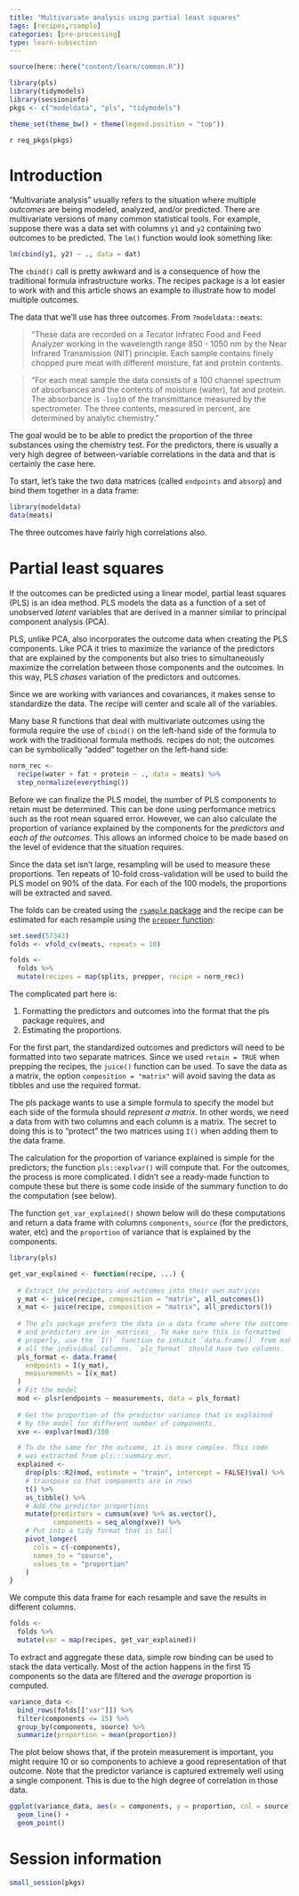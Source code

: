 ```yaml
---
title: "Multivariate analysis using partial least squares"
tags: [recipes,rsample]
categories: [pre-processing]
type: learn-subsection
---
```


```r
source(here::here("content/learn/common.R"))
```

```r
library(pls)
library(tidymodels)
library(sessioninfo)
pkgs <- c("modeldata", "pls", "tidymodels")

theme_set(theme_bw() + theme(legend.position = "top"))
```

`r req_pkgs(pkgs)`


# Introduction

"Multivariate analysis" usually refers to the situation where multiple _outcomes_ are being modeled, analyzed, and/or predicted. There are multivariate versions of many common statistical tools. For example, suppose there was a data set with columns `y1` and `y2` containing two outcomes to be predicted. The `lm()` function would look something like:

```r
lm(cbind(y1, y2) ~ ., data = dat)
```

The `cbind()` call is pretty awkward and is a consequence of how the traditional formula infrastructure works. The recipes package is a lot easier to work with and this article shows an example to illustrate how to model multiple outcomes.   

The data that we'll use has three outcomes. From `?modeldata::meats`:

> "These data are recorded on a Tecator Infratec Food and Feed Analyzer working in the wavelength range 850 - 1050 nm by the Near Infrared Transmission (NIT) principle. Each sample contains finely chopped pure meat with different moisture, fat and protein contents.

> "For each meat sample the data consists of a 100 channel spectrum of absorbances and the contents of moisture (water), fat and protein. The absorbance is `-log10` of the transmittance measured by the spectrometer. The three contents, measured in percent, are determined by analytic chemistry."

The goal would be to be able to predict the proportion of the three substances using the chemistry test. For the predictors, there is usually a very high degree of between-variable correlations in the data and that is certainly the case here. 

To start, let's take the two data matrices (called `endpoints` and `absorp`) and bind them together in a data frame:

```r
library(modeldata)
data(meats)
```

The three outcomes have fairly high correlations also. 

# Partial least squares

If the outcomes can be predicted using a linear model, partial least squares (PLS) is an idea method. PLS models the data as a function of a set of unobserved _latent_ variables that are derived in a manner similar to principal component analysis (PCA). 

PLS, unlike PCA, also incorporates the outcome data when creating the PLS components. Like PCA it tries to maximize the variance of the predictors that are explained by the components but also tries to simultaneously maximize the correlation between those components and the outcomes. In this way, PLS _chases_ variation of the predictors and outcomes. 

Since we are working with variances and covariances, it makes sense to standardize the data. The recipe will center and scale all of the variables. 

Many base R functions that deal with multivariate outcomes using the formula require the use of `cbind()` on the left-hand side of the formula to work with the traditional formula methods. recipes do not; the outcomes can be symbolically "added" together on the left-hand side:

```r
norm_rec <- 
  recipe(water + fat + protein ~ ., data = meats) %>%
  step_normalize(everything()) 
```

Before we can finalize the PLS model, the number of PLS components to retain must be determined. This can be done using performance metrics such as the root mean squared error. However, we can also calculate the proportion of variance explained by the components for the _predictors and each of the outcomes_. This allows an informed choice to be made based on the level of evidence that the situation requires. 

Since the data set isn't large, resampling will be used to measure these proportions. Ten repeats of 10-fold cross-validation will be used to build the PLS model on 90% of the data. For each of the 100 models, the proportions will be extracted and saved. 

The folds can be created using the [`rsample` package](https://tidymodels.github.io/rsample/) and the recipe can be estimated for each resample using the [`prepper` function](https://tidymodels.github.io/rsample/reference/prepper.html): 

```r
set.seed(57343)
folds <- vfold_cv(meats, repeats = 10)

folds <- 
  folds %>%
  mutate(recipes = map(splits, prepper, recipe = norm_rec))
```

The complicated part here is:

1. Formatting the predictors and outcomes into the format that the pls package requires, and
2. Estimating the proportions. 

For the first part, the standardized outcomes and predictors will need to be formatted into two separate matrices. Since we used `retain = TRUE` when prepping the recipes, the `juice()` function can be used. To save the data as a matrix, the option `composition = "matrix"` will avoid saving the data as tibbles and use the required format. 

The pls package wants to use a simple formula to specify the model but each side of the formula should _represent a matrix_. In other words, we need a data from with two columns and each column is a matrix. The secret to doing this is to "protect" the two matrices using `I()` when adding them to the data frame.

The calculation for the proportion of variance explained is simple for the predictors; the function `pls::explvar()` will compute that. For the outcomes, the process is more complicated. I didn't see a ready-made function to compute these but there is some code inside of the summary function to do the computation (see below). 

The function `get_var_explained()` shown below will do these computations and return a data frame with columns `components`, `source` (for the predictors, water, etc) and the `proportion` of variance that is explained by the components. 


```r
library(pls)

get_var_explained <- function(recipe, ...) {
  
  # Extract the predictors and outcomes into their own matrices
  y_mat <- juice(recipe, composition = "matrix", all_outcomes())
  x_mat <- juice(recipe, composition = "matrix", all_predictors())
  
  # The pls package prefers the data in a data frame where the outcome
  # and predictors are in _matrices_. To make sure this is formatted
  # properly, use the `I()` function to inhibit `data.frame()` from making
  # all the individual columns. `pls_format` should have two columns.
  pls_format <- data.frame(
    endpoints = I(y_mat),
    measurements = I(x_mat)
  )
  # Fit the model
  mod <- plsr(endpoints ~ measurements, data = pls_format)
  
  # Get the proportion of the predictor variance that is explained
  # by the model for different number of components. 
  xve <- explvar(mod)/100 

  # To do the same for the outcome, it is more complex. This code 
  # was extracted from pls:::summary.mvr. 
  explained <- 
    drop(pls::R2(mod, estimate = "train", intercept = FALSE)$val) %>% 
    # transpose so that components are in rows
    t() %>% 
    as_tibble() %>%
    # Add the predictor proportions
    mutate(predictors = cumsum(xve) %>% as.vector(),
           components = seq_along(xve)) %>%
    # Put into a tidy format that is tall
    pivot_longer(
      cols = c(-components),
      names_to = "source",
      values_to = "proportion"
    )
}
```

We compute this data frame for each resample and save the results in different columns. 

```r
folds <- 
  folds %>%
  mutate(var = map(recipes, get_var_explained))
```

To extract and aggregate these data, simple row binding can be used to stack the data vertically. Most of the action happens in the first 15 components so the data are filtered and the _average_ proportion is computed.

```r
variance_data <- 
  bind_rows(folds[["var"]]) %>%
  filter(components <= 15) %>%
  group_by(components, source) %>%
  summarize(proportion = mean(proportion))
```

The plot below shows that, if the protein measurement is important, you might require 10 or so components to achieve a good representation of that outcome. Note that the predictor variance is captured extremely well using a single component. This is due to the high degree of correlation in those data. 

```r
ggplot(variance_data, aes(x = components, y = proportion, col = source)) + 
  geom_line() + 
  geom_point() 
```


# Session information

```r
small_session(pkgs)
```
 
